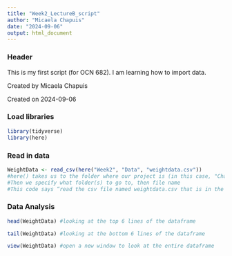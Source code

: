 ```yaml
---
title: "Week2_LectureB_script"
author: "Micaela Chapuis"
date: "2024-09-06"
output: html_document
---
```


### Header 
This is my first script (for OCN 682). I am learning how to import data.

Created by Micaela Chapuis

Created on 2024-09-06


### Load libraries
```r
library(tidyverse)
library(here)
```

### Read in data
```r
WeightData <- read_csv(here("Week2", "Data", "weightdata.csv"))
#here() takes us to the folder where our project is (in this case, "Chapuis")
#Then we specify what folder(s) to go to, then file name
#This code says “read the csv file named weightdata.csv that is in the folder Data, within Week2”
```


### Data Analysis
```r
head(WeightData) #looking at the top 6 lines of the dataframe
```

```r
tail(WeightData) #looking at the bottom 6 lines of the dataframe
```

```r
view(WeightData) #open a new window to look at the entire dataframe
```


